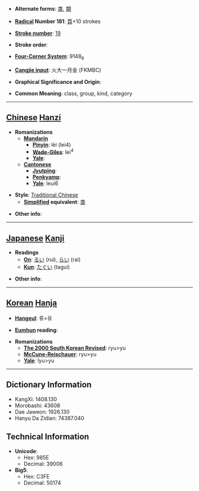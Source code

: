 * '''Alternate forms''': [[类]], [[類]]

* '''[[Wiktionary:Chinese radical index| Radical]] Number 181''': [[Wiktionary:Chinese radical index 頁|頁]]+10 strokes

* '''[[Wiktionary:Chinese total strokes index|Stroke number]]''': [[Wiktionary:Chinese total strokes index 19|19]]

* '''Stroke order''': 

* '''[[Wiktionary:Chinese four corner index|Four-Corner System]]''': 9148<sub>6</sub>

* '''[[Wiktionary:Chinese Cangjie index|Cangjie input]]''': 火大一月金 (FKMBC)

* '''Graphical Significance and Origin''': 

* '''Common Meaning''': class, group, kind, category

----

== [[Chinese]] [[Hanzi]] ==

* '''Romanizations'''
** '''[[Mandarin]]'''
*** '''[[Pinyin]]''': lèi (lei4)
*** '''[[Wade-Giles]]''': lei<sup>4</sup>
*** '''[[Yale]]''': 
** '''[[Cantonese]]'''
*** '''[[Jyutping]]''':
*** '''[[Penkyamp]]''': 
*** '''[[Yale]]''': leui6

* '''Style''': [[Traditional Chinese]] 
** '''[[Simplified Chinese|Simplified]] equivalent''': [[类]]

* '''Other info''': 

----

== [[Japanese]] [[Kanji]] ==

* '''Readings'''
** '''[[On]]''': [[るい]] (rui), [[らい]] (rai)
** '''[[Kun]]''': [[たぐい]] (tagui)

* '''Other info''':  

----

== [[Korean]] [[Hanja]] ==

* '''[[Hangeul]]''': 류>유

* '''[[Eumhun]] reading''': 

* '''Romanizations'''
** '''[[The 2000 South Korean Revised Romanization|The 2000 South Korean Revised]]''': ryu>yu
** '''[[McCune-Reischauer]]''': ryu>yu
** '''[[Yale]]''': lyu>yu

----

== Dictionary Information ==

* KangXi: 1408.130
* Morobashi: 43608
* Dae Jaweon: 1926.130
* Hanyu Da Zidian: 74387.040

== Technical Information ==

* '''Unicode''':
** Hex: 985E
** Decimal: 39006
* '''Big5''':
** Hex: C3FE
** Decimal: 50174